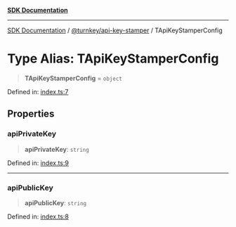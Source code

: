 [**SDK Documentation**](../../../README.mdx)

***

[SDK Documentation](../../../packages.mdx) / [@turnkey/api-key-stamper](../README.mdx) / TApiKeyStamperConfig

# Type Alias: TApiKeyStamperConfig

> **TApiKeyStamperConfig** = `object`

Defined in: [index.ts:7](https://github.com/tkhq/sdk/blob/e1b1a69bdd608320aaf03cc2dbbf68dc0c52b28d/packages/api-key-stamper/src/index.ts#L7)

## Properties

### apiPrivateKey

> **apiPrivateKey**: `string`

Defined in: [index.ts:9](https://github.com/tkhq/sdk/blob/e1b1a69bdd608320aaf03cc2dbbf68dc0c52b28d/packages/api-key-stamper/src/index.ts#L9)

***

### apiPublicKey

> **apiPublicKey**: `string`

Defined in: [index.ts:8](https://github.com/tkhq/sdk/blob/e1b1a69bdd608320aaf03cc2dbbf68dc0c52b28d/packages/api-key-stamper/src/index.ts#L8)
